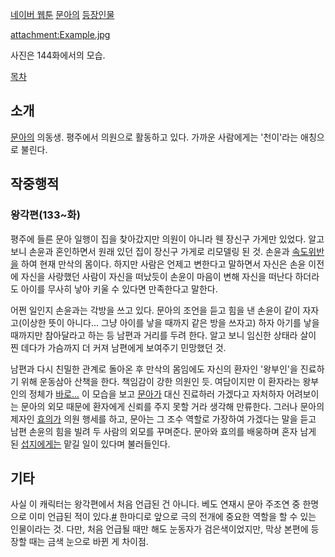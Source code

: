 [[네이버 웹툰]] [[문아]]의 [[문아/등장인물|등장인물]]

attachment:Example.jpg

사진은 144화에서의 모습.

[[목차]]
== 소개 == 
[[문아(문아)|문아]]의 의동생. 평주에서 의원으로 활동하고 있다. 가까운 사람에게는 '천이'라는 애칭으로 불린다.

== 작중행적 ==
=== 왕각편(133~화) ===
평주에 들른 문아 일행이 집을 찾아갔지만 의원이 아니라 웬 장신구 가게만 있었다. 알고 보니 손윤과 혼인하면서 원래 있던 집이 장신구 가게로 리모델링 된 것. 손윤과 [[속도위반]]을 하여 현재 만삭의 몸이다. 하지만 사람은 언제고 변한다고 말하면서 자신은 손윤 이전에 자신을 사랑했던 사람이 자신을 떠났듯이 손윤이 마음이 변해 자신을 떠난다 하더라도 아이를 무사히 낳아 키울 수 있다면 만족한다고 말한다.

어쩐 일인지 손윤과는 각방을 쓰고 있다. 문아의 조언을 듣고 힘을 낸 손윤이 같이 자자고(이상한 뜻이 아니다... 그냥 아이를 낳을 때까지 같은 방을 쓰자고) 하자 아기를 낳을 때까지만 참아달라고 하는 등 남편과 거리를 두려 한다. 알고 보니 임신한 상태라 살이 찐 데다가 가슴까지 더 커져 남편에게 보여주기 민망했던 것.

남편과 다시 친밀한 관계로 돌아온 후 만삭의 몸임에도 자신의 환자인 '왕부인'을 진료하기 위해 운동삼아 산책을 한다. 책임감이 강한 의원인 듯. 여담이지만 이 환자라는 왕부인의 정체가 [[왕각|바로...]] 이 모습을 보고 [[문아(문아)|문아]]가 대신 진료하러 가겠다고 자처하자 어려보이는 문아의 외모 때문에 환자에게 신뢰를 주지 못할 거라 생각해 만류한다. 그러나 문아의 제자인 [[효의]]가 의원 행세를 하고, 문아는 그 조수 역할로 가장하여 가겠다는 말을 듣고 남편 손윤의 힘을 빌려 두 사람의 외모를 꾸며준다. 문아와 효의를 배웅하며 혼자 남게 된 [[섭지]]에게는 맡길 일이 있다며 불러들인다.
== 기타 ==
사실 이 캐릭터는 왕각편에서 처음 언급된 건 아니다. 베도 연재시 문아 주조연 중 한명으로 이미 언급된 적이 있다.[http://cafe.naver.com/ptmayincafe/70 #] 한마디로 앞으로 극의 전개에 중요한 역할을 할 수 있는 인물이라는 것. 다만, 처음 언급될 때만 해도 눈동자가 검은색이었지만, 막상 본편에 등장할 때는 금색 눈으로 바뀐 게 차이점.
